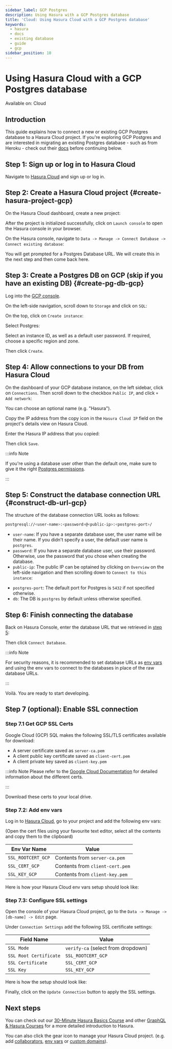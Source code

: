 ```yaml
---
sidebar_label: GCP Postgres
description: Using Hasura with a GCP Postgres database
title: 'Cloud: Using Hasura Cloud with a GCP Postgres database'
keywords:
  - hasura
  - docs
  - existing database
  - guide
  - gcp
sidebar_position: 10
---
```



# Using Hasura Cloud with a GCP Postgres database

<div className='badge badge--primary heading-badge'>Available on: Cloud</div>

## Introduction

This guide explains how to connect a new or existing GCP Postgres database to a Hasura Cloud project. If you're
exploring GCP Postgres and are interested in migrating an existing Postgres database - such as from Heroku - check out
their [docs](https://cloud.google.com/database-migration/docs/postgres) before continuing below.

## Step 1: Sign up or log in to Hasura Cloud

Navigate to [Hasura Cloud](https://cloud.hasura.io/signup/?pg=docs&plcmt=body&cta=navigate-to-hasura-cloud&tech=default)
and sign up or log in.

## Step 2: Create a Hasura Cloud project {#create-hasura-project-gcp}

On the Hasura Cloud dashboard, create a new project:

<Thumbnail src='/img/cloud-dbs/create-hasura-cloud-project.png' alt='Create Hasura Cloud project' width='1000px' />

After the project is initialized successfully, click on `Launch console` to open the Hasura console in your browser.

On the Hasura console, navigate to `Data -> Manage -> Connect Database -> Connect existing database`:

You will get prompted for a Postgres Database URL. We will create this in the next step and then come back here.

<Thumbnail src='/img/cloud-dbs/existing-db-setup.png' alt='Hasura Cloud database setup' width='700px' />

## Step 3: Create a Postgres DB on GCP (skip if you have an existing DB) {#create-pg-db-gcp}

Log into the [GCP console](https://console.cloud.google.com/).

On the left-side navigation, scroll down to `Storage` and click on `SQL`:

<Thumbnail src='/img/cloud-dbs/gcp/navigate-to-sql.png' alt='Navigate to SQL in GCP' width='250px' />

On the top, click on `Create instance`:

<Thumbnail src='/img/cloud-dbs/gcp/create-instance.png' alt='Create database instance in GCP' width='1000px' />

Select Postgres:

<Thumbnail src='/img/cloud-dbs/gcp/select-postgres.png' alt='Select Postgres database instance in GCP' width='1000px' />

Select an instance ID, as well as a default user password. If required, choose a specific region and zone.

<Thumbnail src='/img/cloud-dbs/gcp/configure-instance.png' alt='Configure database instance in GCP' width='500px' />

Then click `Create`.

## Step 4: Allow connections to your DB from Hasura Cloud

On the dashboard of your GCP database instance, on the left sidebar, click on `Connections`. Then scroll down to the
checkbox `Public IP`, and click `+ Add network`:

<Thumbnail src='/img/cloud-dbs/gcp/connections.png' alt='Navigate to connections in GCP' width='600px' />

You can choose an optional name (e.g. "Hasura").

Copy the IP address from the copy icon in the `Hasura Cloud IP` field on the project's details view on Hasura Cloud.

<Thumbnail src='/img/projects/hasura-cloud-ip.png' alt='Hasura Cloud IP field' width='1000px' />

Enter the Hasura IP address that you copied:

<Thumbnail src='/img/cloud-dbs/gcp/add-network.png' alt='Add a new network in GCP' width='600px' />

Then click `Save`.

:::info Note

If you're using a database user other than the default one, make sure to give it the right
[Postgres permissions](/deployment/postgres-requirements.mdx#managed-pg-permissions).

:::

## Step 5: Construct the database connection URL {#construct-db-url-gcp}

The structure of the database connection URL looks as follows:

```bash
postgresql://<user-name>:<password>@<public-ip>:<postgres-port>/
```

- `user-name`: If you have a separate database user, the user name will be their name. If you didn't specify a user, the
  default user name is `postgres`.
- `password`: If you have a separate database user, use their password. Otherwise, use the password that you chose when
  creating the database.
- `public-ip`: The public IP can be optained by clicking on `Overview` on the left-side navigation and then scrolling
  down to `Connect to this instance`:

<Thumbnail src='/img/cloud-dbs/gcp/public-ip.png' alt='Find the public IP for a GCP Postgres database' width='700px' />

- `postgres-port`: The default port for Postgres is `5432` if not specified otherwise.
- `db`: The DB is `postgres` by default unless otherwise specified.

## Step 6: Finish connecting the database

Back on Hasura Console, enter the database URL that we retrieved in [step 5](#construct-db-url-gcp):

<Thumbnail src='/img/cloud-dbs/gcp/GCP-complete.png' alt='Database setup' width='600px' />

Then click `Connect Database`.

:::info Note

For security reasons, it is recommended to set database URLs as [env vars](/projects/env-vars.mdx) and using the env
vars to connect to the databases in place of the raw database URLs.

:::

Voilà. You are ready to start developing.

<Thumbnail src='/img/cloud-dbs/hasura-console.png' alt='Hasura console' width='1100px' />

## Step 7 (optional): Enable SSL connection

### Step 7.1 Get GCP SSL Certs

Google Cloud (GCP) SQL makes the following SSL/TLS certificates available for download:

- A server certificate saved as `server-ca.pem`
- A client public key certificate saved as `client-cert.pem`
- A client private key saved as `client-key.pem`

:::info Note Please refer to the
[Google Cloud Documentation](https://cloud.google.com/sql/docs/postgres/configure-ssl-instance?&_ga=2.87107544.-1769733723.1651179247#server-certs)
for detailed information about the different certs.

:::

Download these certs to your local drive.

### Step 7.2: Add env vars

Log in to [Hasura Cloud](https://cloud.hasura.io/), go to your project and add the following env vars:

(Open the cert files using your favourite text editor, select all the contents and copy them to the clipboard)

| Env Var Name       | Value                           |
| ------------------ | ------------------------------- |
| `SSL_ROOTCERT_GCP` | Contents from `server-ca.pem`   |
| `SSL_CERT_GCP`     | Contents from `client-cert.pem` |
| `SSL_KEY_GCP`      | Contents from `client-key.pem`  |

Here is how your Hasura Cloud env vars setup should look like:

<Thumbnail src='/img/cloud-dbs/gcp/cloud-gcp-env-vars.png' alt='Hasura Cloud Env Vars' width='1000px' />

### Step 7.3: Configure SSL settings

Open the console of your Hasura Cloud project, go to the `Data -> Manage -> [db-name] -> Edit` page.

Under `Connection Settings` add the following SSL certificate settings:

| Field Name             | Value                              |
| ---------------------- | ---------------------------------- |
| `SSL Mode`             | `verify-ca` (select from dropdown) |
| `SSL Root Certificate` | `SSL_ROOTCERT_GCP`                 |
| `SSL Certificate`      | `SSL_CERT_GCP`                     |
| `SSL Key`              | `SSL_KEY_GCP`                      |

Here is how the setup should look like:

<Thumbnail src='/img/cloud-dbs/gcp/ssl-config-setup.png' alt='Hasura Console SSL Config Setup' width='1000px' />

Finally, click on the `Update Connection` button to apply the SSL settings.

<Thumbnail src='/img/cloud-dbs/gcp/update-connection-button.png' alt='Update Connection Button' width='1000px' />

## Next steps

You can check out our [30-Minute Hasura Basics Course](https://hasura.io/learn/graphql/hasura/introduction/) and other
[GraphQL & Hasura Courses](https://hasura.io/learn/) for a more detailed introduction to Hasura.

You can also click the gear icon to manage your Hasura Cloud project. (e.g. add
[collaborators](/projects/collaborators.mdx), [env vars](/projects/env-vars.mdx) or
[custom domains](/projects/domains.mdx)).

<Thumbnail src='/img/getting-started/project-manage.png' alt='Project actions' width='860px' />
